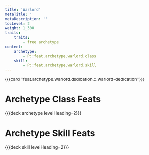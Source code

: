 ```yaml
---
title: 'Warlord'
metaTitle: ''
metaDescription: ''
tocLevel: 2
weight: 1_300
traits:
    traits:
        - free archetype
content:
    archetype:
        - P::feat.archetype.warlord.class
    skill:
        - P::feat.archetype.warlord.skill
---
```


{{{card "feat.archetype.warlord.dedication.::.warlord-dedication"}}}

# Archetype Class Feats

{{{deck archetype levelHeading=2}}}

# Archetype Skill Feats

{{{deck skill levelHeading=2}}}
